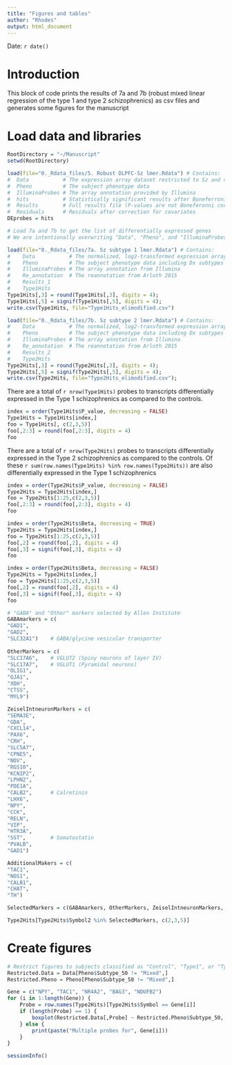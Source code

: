 ---
title: "Figures and tables"
author: "Rhodes"
output: html_document
---
Date:  `r date()`  

# Introduction
This block of code prints the results of 7a and 7b (robust mixed linear regression of the type 1 and type 2 schizophrenics) as csv files and generates some figures for the manuscript

# Load data and libraries
```{r Load_data_and_libraries, cache=FALSE, message=FALSE, results='hide'}
RootDirectory = "~/Manuscript"
setwd(RootDirectory)

load(file="0._Rdata_files/5. Robust DLPFC-Sz lmer.Rdata") # Contains:
#  Data           # The expression array dataset restricted to Sz and controls
#  Pheno          # The subject phenotype data
#  IlluminaProbes # The array annotation provided by Illumina
#  hits           # Statistically significant results after Boneferroni correction (P-values are Boneferroni corrected)
#  Results        # Full results file (P-values are not Boneferonni corrected)
#  Residuals      # Residuals after correction for covariates
DEprobes = hits

# Load 7a and 7b to get the list of differentially expressed genes
# We are intentionally overwriting "Data", "Pheno", and "IlluminaProbes". File 7b has identical copies of "Data" and "IlluminaProbes"; "Pheno" has been updated

load(file="0._Rdata_files/7a. Sz subtype 1 lmer.Rdata") # Contains:
#    Data           # The normalized, log2-transformed expression array data restricted to Sz and controls
#    Pheno          # The subject phenotype data including Dx subtypes
#    IlluminaProbes # The array annotation from Illumina
#    Re_annotation  # The reannotation from Arloth 2015
#    Results_1
#    Type1Hits
Type1Hits[,3] = round(Type1Hits[,3], digits = 4);
Type1Hits[,5] = signif(Type1Hits[,5], digits = 4);
write.csv(Type1Hits, file="Type1Hits_elimodified.csv")

load(file="0._Rdata_files/7b. Sz subtype 2 lmer.Rdata") # Contains:
#    Data           # The normalized, log2-transformed expression array data restricted to Sz and controls
#    Pheno          # The subject phenotype data including Dx subtypes
#    IlluminaProbes # The array annotation from Illumina
#    Re_annotation  # The reannotation from Arloth 2015
#    Results_2
#    Type2Hits
Type2Hits[,3] = round(Type2Hits[,3], digits = 4);
Type2Hits[,5] = signif(Type2Hits[,5], digits = 4);
write.csv(Type2Hits, file="Type2Hits_elimodified.csv");
```

There are a total of `r nrow(Type1Hits)` probes to transcripts differentially expressed in the Type 1 schizophrenics as compared to the controls.

```{r Print_top_Type1Hits, cache=FALSE}
index = order(Type1Hits$P_value, decreasing = FALSE)
Type1Hits = Type1Hits[index,]
foo = Type1Hits[, c(2,3,5)]
foo[,2:3] = round(foo[,2:3], digits = 4)
foo
```

There are a total of `r nrow(Type2Hits)` probes to transcripts differentially expressed in the Type 2 schizophrenics as compared to the controls. Of these `r sum(row.names(Type1Hits) %in% row.names(Type2Hits))` are also differentially expressed in the Type 1 schizophrenics

```{r Print_top_Type2Hits, cache=FALSE}
index = order(Type2Hits$P_value, decreasing = FALSE)
Type2Hits = Type2Hits[index,]
foo = Type2Hits[1:25,c(2,3,5)]
foo[,2:3] = round(foo[,2:3], digits = 4)
foo

index = order(Type2Hits$Beta, decreasing = TRUE)
Type2Hits = Type2Hits[index,]
foo = Type2Hits[1:25,c(2,3,5)]
foo[,2] = round(foo[,2], digits = 4)
foo[,3] = signif(foo[,3], digits = 4)
foo

index = order(Type2Hits$Beta, decreasing = FALSE)
Type2Hits = Type2Hits[index,]
foo = Type2Hits[1:25,c(2,3,5)]
foo[,2] = round(foo[,2], digits = 4)
foo[,3] = signif(foo[,3], digits = 4)
foo
```

```{r}
# "GABA" and "Other" markers selected by Allen Institute
GABAmarkers = c(  
"GAD1",   
"GAD2",   
"SLC32A1")    # GABA/glycine vesicular transporter  
  
OtherMarkers = c( 
"SLC17A6",    # VGLUT2 (Spiny neurons of layer IV) 
"SLC17A7",    # VGLUT1 (Pyramidal neurons) 
"OLIG1",      
"GJA1",   
"XDH",    
"CTSS",   
"MYL9")   

ZeiselIntneuronMarkers = c( 
"SEMA3E",   
"GDA",    
"CXCL14",   
"PAX6",   
"CRH",    
"SLC5A7",   
"CPNE5",    
"NOV",    
"RGS10",    
"KCNIP2",   
"LPHN2",    
"PDE1A",    
"CALB2",      # Calretinin    
"LHX6",   
"NPY",    
"CCK",    
"RELN",   
"VIP",    
"HTR3A",    
"SST",        # Somatostatin    
"PVALB",    
"GAD1")   

AdditionalMakers = c( 
"TAC1",     
"NOS1",     
"CALB1",    
"CHAT",     
"TH")   

SelectedMarkers = c(GABAmarkers, OtherMarkers, ZeiselIntneuronMarkers, AdditionalMakers)

Type2Hits[Type2Hits$Symbol2 %in% SelectedMarkers, c(2,3,5)]
```

# Create figures
```{r Create_figures, cache=FALSE}
# Restrict figures to subjects classified as "Control", "Type1", or "Type2" (exclude "Mixed").
Restricted.Data = Data[Pheno$Subtype_50 != "Mixed",]
Restricted.Pheno = Pheno[Pheno$Subtype_50 != "Mixed",]

Gene = c("NPY", "TAC1", "NR4A2", "BAG3", "NDUFB2")
for (i in 1:length(Gene)) {
    Probe = row.names(Type2Hits)[Type2Hits$Symbol == Gene[i]]
    if (length(Probe) == 1) {
        boxplot(Restricted.Data[,Probe] ~ Restricted.Pheno$Subtype_50, main = Gene[i])
    } else {
        print(paste("Multiple probes for", Gene[i]))
    }
}
```


```{r}
sessionInfo()
```
